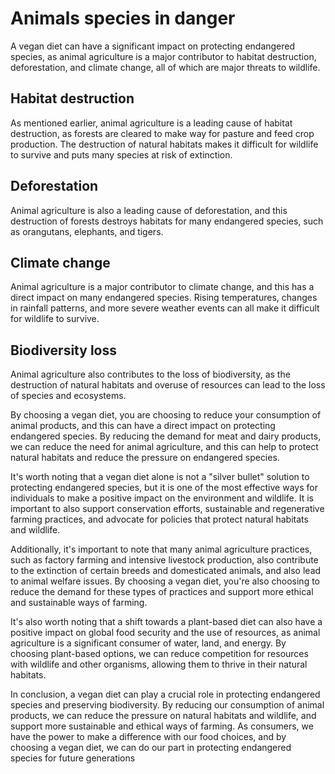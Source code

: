 # Animals species in danger 

A vegan diet can have a significant impact on protecting endangered species, as animal agriculture is a major contributor to habitat destruction, deforestation, and climate change, all of which are major threats to wildlife.

## Habitat destruction 
As mentioned earlier, animal agriculture is a leading cause of habitat destruction, as forests are cleared to make way for pasture and feed crop production. The destruction of natural habitats makes it difficult for wildlife to survive and puts many species at risk of extinction.

## Deforestation

Animal agriculture is also a leading cause of deforestation, and this destruction of forests destroys habitats for many endangered species, such as orangutans, elephants, and tigers.

## Climate change
Animal agriculture is a major contributor to climate change, and this has a direct impact on many endangered species. Rising temperatures, changes in rainfall patterns, and more severe weather events can all make it difficult for wildlife to survive.


## Biodiversity loss
Animal agriculture also contributes to the loss of biodiversity, as the destruction of natural habitats and overuse of resources can lead to the loss of species and ecosystems.

By choosing a vegan diet, you are choosing to reduce your consumption of animal products, and this can have a direct impact on protecting endangered species. By reducing the demand for meat and dairy products, we can reduce the need for animal agriculture, and this can help to protect natural habitats and reduce the pressure on endangered species.

It's worth noting that a vegan diet alone is not a "silver bullet" solution to protecting endangered species, but it is one of the most effective ways for individuals to make a positive impact on the environment and wildlife. It is important to also support conservation efforts, sustainable and regenerative farming practices, and advocate for policies that protect natural habitats and wildlife.

Additionally, it's important to note that many animal agriculture practices, such as factory farming and intensive livestock production, also contribute to the extinction of certain breeds and domesticated animals, and also lead to animal welfare issues. By choosing a vegan diet, you're also choosing to reduce the demand for these types of practices and support more ethical and sustainable ways of farming.

It's also worth noting that a shift towards a plant-based diet can also have a positive impact on global food security and the use of resources, as animal agriculture is a significant consumer of water, land, and energy. By choosing plant-based options, we can reduce competition for resources with wildlife and other organisms, allowing them to thrive in their natural habitats.

In conclusion, a vegan diet can play a crucial role in protecting endangered species and preserving biodiversity. By reducing our consumption of animal products, we can reduce the pressure on natural habitats and wildlife, and support more sustainable and ethical ways of farming. As consumers, we have the power to make a difference with our food choices, and by choosing a vegan diet, we can do our part in protecting endangered species for future generations 
